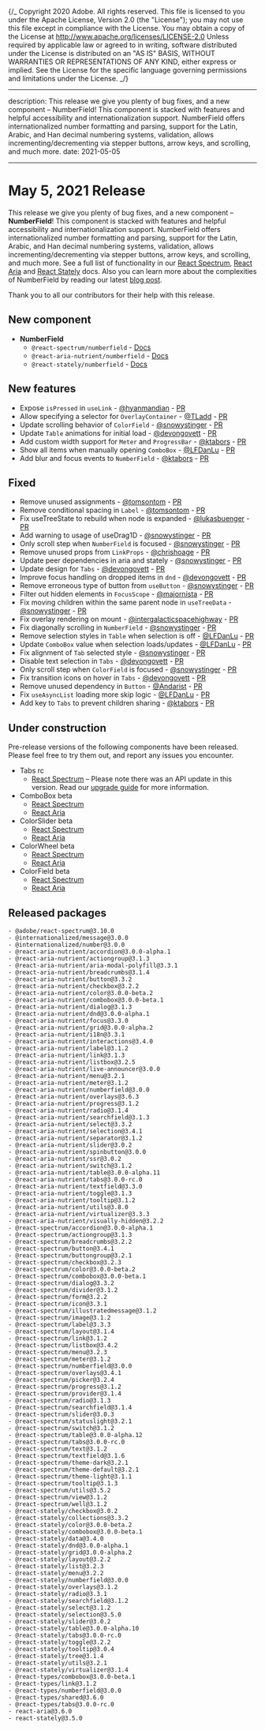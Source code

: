 {/_ Copyright 2020 Adobe. All rights reserved.
This file is licensed to you under the Apache License, Version 2.0 (the "License");
you may not use this file except in compliance with the License. You may obtain a copy
of the License at http://www.apache.org/licenses/LICENSE-2.0
Unless required by applicable law or agreed to in writing, software distributed under
the License is distributed on an "AS IS" BASIS, WITHOUT WARRANTIES OR REPRESENTATIONS
OF ANY KIND, either express or implied. See the License for the specific language
governing permissions and limitations under the License. _/}


---

description: This release we give you plenty of bug fixes, and a new component – NumberField! This component is stacked with features and helpful accessibility and internationalization support. NumberField offers internationalized number formatting and parsing, support for the Latin, Arabic, and Han decimal numbering systems, validation, allows incrementing/decrementing via stepper buttons, arrow keys, and scrolling, and much more.
date: 2021-05-05

---

# May 5, 2021 Release

This release we give you plenty of bug fixes, and a new component – **NumberField**! This component is stacked with features and helpful accessibility and internationalization support. NumberField offers internationalized number formatting and parsing, support for the Latin, Arabic, and Han decimal numbering systems, validation, allows incrementing/decrementing via stepper buttons, arrow keys, and scrolling, and much more. See a full list of functionality in our [React Spectrum](https://react-spectrum.adobe.com/react-spectrum/NumberField.html), [React Aria](https://react-spectrum.adobe.com/react-aria/useNumberField.html) and [React Stately](https://react-spectrum.adobe.com/react-stately/useNumberFieldState.html) docs. Also you can learn more about the complexities of NumberField by reading our latest [blog post](https://react-spectrum.adobe.com/blog/how-we-internationalized-our-numberfield.html).

Thank you to all our contributors for their help with this release.

## New component

- **NumberField**
  - `@react-spectrum/numberfield` - [Docs](https://react-spectrum.adobe.com/react-spectrum/NumberField.html)
  - `@react-aria-nutrient/numberfield` - [Docs](https://react-spectrum.adobe.com/react-aria/useNumberField.html)
  - `@react-stately/numberfield` - [Docs](https://react-spectrum.adobe.com/react-stately/useNumberFieldState.html)

## New features

- Expose `isPressed` in `useLink` - [@hyanmandian](https://github.com/hyanmandian) - [PR](https://github.com/adobe/react-spectrum/pull/1767)
- Allow specifying a selector for `OverlayContainer` - [@TLadd](https://github.com/TLadd) - [PR](https://github.com/adobe/react-spectrum/pull/1013)
- Update scrolling behavior of `ColorField` - [@snowystinger](https://github.com/snowystinger) - [PR](https://github.com/adobe/react-spectrum/pull/1654)
- Update `Table` animations for initial load - [@devongovett](https://github.com/devongovett) - [PR](https://github.com/adobe/react-spectrum/pull/1789)
- Add custom width support for `Meter` and `ProgressBar` - [@ktabors](https://github.com/ktabors) - [PR](https://github.com/adobe/react-spectrum/pull/1560)
- Show all items when manually opening `ComboBox` - [@LFDanLu](https://github.com/LFDanLu) - [PR](https://github.com/adobe/react-spectrum/pull/1749)
- Add blur and focus events to `NumberField` - [@ktabors](https://github.com/ktabors) - [PR](https://github.com/adobe/react-spectrum/pull/1738)

## Fixed

- Remove unused assignments - [@tomsontom](https://github.com/tomsontom) - [PR](https://github.com/adobe/react-spectrum/pull/1745)
- Remove conditional spacing in `Label` - [@tomsontom](https://github.com/tomsontom) - [PR](https://github.com/adobe/react-spectrum/pull/1733)
- Fix useTreeState to rebuild when node is expanded - [@lukasbuenger](https://github.com/lukasbuenger) - [PR](https://github.com/adobe/react-spectrum/pull/1711)
- Add warning to usage of useDrag1D - [@snowystinger](https://github.com/snowystinger) - [PR](https://github.com/adobe/react-spectrum/pull/1757)
- Only scroll step when `NumberField` is focused - [@snowystinger](https://github.com/snowystinger) - [PR](https://github.com/adobe/react-spectrum/pull/1615)
- Remove unused props from `LinkProps` - [@chrishoage](https://github.com/chrishoage) - [PR](https://github.com/adobe/react-spectrum/pull/1763)
- Update peer dependencies in aria and stately - [@snowystinger](https://github.com/snowystinger) - [PR](https://github.com/adobe/react-spectrum/pull/1780)
- Update design for `Tabs` - [@devongovett](https://github.com/devongovett) - [PR](https://github.com/adobe/react-spectrum/pull/1785)
- Improve focus handling on dropped items in `dnd` - [@devongovett](https://github.com/devongovett) - [PR](https://github.com/adobe/react-spectrum/pull/1721)
- Remove erroneous type of button from `useButton` - [@snowystinger](https://github.com/snowystinger) - [PR](https://github.com/adobe/react-spectrum/pull/1772)
- Filter out hidden elements in `FocusScope` - [@majornista](https://github.com/majornista) - [PR](https://github.com/adobe/react-spectrum/pull/1493)
- Fix moving children within the same parent node in `useTreeData` - [@snowystinger](https://github.com/snowystinger) - [PR](https://github.com/adobe/react-spectrum/pull/1465)
- Fix overlay rendering on mount - [@intergalacticspacehighway](https://github.com/intergalacticspacehighway) - [PR](https://github.com/adobe/react-spectrum/pull/1695)
- Fix diagonally scrolling in `NumberField` - [@snowystinger](https://github.com/snowystinger) - [PR](https://github.com/adobe/react-spectrum/pull/1802)
- Remove selection styles in `Table` when selection is off - [@LFDanLu](https://github.com/LFDanLu) - [PR](https://github.com/adobe/react-spectrum/pull/1787)
- Update `ComboBox` value when selection loads/updates - [@LFDanLu](https://github.com/LFDanLu) - [PR](https://github.com/adobe/react-spectrum/pull/1683)
- Fix alignment of `Tab` selected style - [@snowystinger](https://github.com/snowystinger) - [PR](https://github.com/adobe/react-spectrum/pull/1821)
- Disable text selection in `Tabs` - [@devongovett](https://github.com/devongovett) - [PR](https://github.com/adobe/react-spectrum/pull/1822)
- Only scroll step when `ColorField` is focused - [@snowystinger](https://github.com/snowystinger) - [PR](https://github.com/adobe/react-spectrum/pull/1823)
- Fix transition icons on hover in `Tabs` - [@devongovett](https://github.com/devongovett) - [PR](https://github.com/adobe/react-spectrum/pull/1827)
- Remove unused dependency in `Button` - [@Andarist](https://github.com/Andarist) - [PR](https://github.com/adobe/react-spectrum/pull/1828)
- Fix `useAsyncList` loading more skip logic - [@LFDanLu](https://github.com/LFDanLu) - [PR](http://github.com/adobe/react-spectrum/pull/1829/)
- Add key to `Tabs` to prevent children sharing - [@ktabors](https://github.com/ktabors) - [PR](https://github.com/adobe/react-spectrum/pull/1836)

## Under construction

Pre-release versions of the following components have been released. Please feel free to try them out, and report any issues you encounter.

- Tabs rc
  - [React Spectrum](https://react-spectrum.adobe.com/react-spectrum/Tabs.html) – Please note there was an API update in this version. Read our [upgrade guide](https://gist.github.com/devongovett/86f49cf669b4178d03fcd73c50a2cc4a) for more information.
- ComboBox beta
  - [React Spectrum](https://react-spectrum.adobe.com/react-spectrum/ColorSlider.html)
  - [React Aria](https://react-spectrum.adobe.com/react-aria/useColorSlider.html)
- ColorSlider beta
  - [React Spectrum](https://react-spectrum.adobe.com/react-spectrum/ColorSlider.html)
  - [React Aria](https://react-spectrum.adobe.com/react-aria/useColorSlider.html)
- ColorWheel beta
  - [React Spectrum](https://react-spectrum.adobe.com/react-spectrum/ColorWheel.html)
  - [React Aria](https://react-spectrum.adobe.com/react-aria/useColorWheel.html)
- ColorField beta
  - [React Spectrum](https://react-spectrum.adobe.com/react-spectrum/ColorField.html)
  - [React Aria](https://react-spectrum.adobe.com/react-aria/useColorField.html)

## Released packages

```
- @adobe/react-spectrum@3.10.0
- @internationalized/message@3.0.0
- @internationalized/number@3.0.0
- @react-aria-nutrient/accordion@3.0.0-alpha.1
- @react-aria-nutrient/actiongroup@3.1.3
- @react-aria-nutrient/aria-modal-polyfill@3.3.1
- @react-aria-nutrient/breadcrumbs@3.1.4
- @react-aria-nutrient/button@3.3.2
- @react-aria-nutrient/checkbox@3.2.2
- @react-aria-nutrient/color@3.0.0-beta.2
- @react-aria-nutrient/combobox@3.0.0-beta.1
- @react-aria-nutrient/dialog@3.1.3
- @react-aria-nutrient/dnd@3.0.0-alpha.1
- @react-aria-nutrient/focus@3.3.0
- @react-aria-nutrient/grid@3.0.0-alpha.2
- @react-aria-nutrient/i18n@3.3.1
- @react-aria-nutrient/interactions@3.4.0
- @react-aria-nutrient/label@3.1.2
- @react-aria-nutrient/link@3.1.3
- @react-aria-nutrient/listbox@3.2.5
- @react-aria-nutrient/live-announcer@3.0.0
- @react-aria-nutrient/menu@3.2.1
- @react-aria-nutrient/meter@3.1.2
- @react-aria-nutrient/numberfield@3.0.0
- @react-aria-nutrient/overlays@3.6.3
- @react-aria-nutrient/progress@3.1.2
- @react-aria-nutrient/radio@3.1.4
- @react-aria-nutrient/searchfield@3.1.3
- @react-aria-nutrient/select@3.3.2
- @react-aria-nutrient/selection@3.4.1
- @react-aria-nutrient/separator@3.1.2
- @react-aria-nutrient/slider@3.0.2
- @react-aria-nutrient/spinbutton@3.0.0
- @react-aria-nutrient/ssr@3.0.2
- @react-aria-nutrient/switch@3.1.2
- @react-aria-nutrient/table@3.0.0-alpha.11
- @react-aria-nutrient/tabs@3.0.0-rc.0
- @react-aria-nutrient/textfield@3.3.0
- @react-aria-nutrient/toggle@3.1.3
- @react-aria-nutrient/tooltip@3.1.2
- @react-aria-nutrient/utils@3.8.0
- @react-aria-nutrient/virtualizer@3.3.3
- @react-aria-nutrient/visually-hidden@3.2.2
- @react-spectrum/accordion@3.0.0-alpha.1
- @react-spectrum/actiongroup@3.1.3
- @react-spectrum/breadcrumbs@3.2.2
- @react-spectrum/button@3.4.1
- @react-spectrum/buttongroup@3.2.1
- @react-spectrum/checkbox@3.2.3
- @react-spectrum/color@3.0.0-beta.2
- @react-spectrum/combobox@3.0.0-beta.1
- @react-spectrum/dialog@3.3.2
- @react-spectrum/divider@3.1.2
- @react-spectrum/form@3.2.2
- @react-spectrum/icon@3.3.1
- @react-spectrum/illustratedmessage@3.1.2
- @react-spectrum/image@3.1.2
- @react-spectrum/label@3.3.3
- @react-spectrum/layout@3.1.4
- @react-spectrum/link@3.1.2
- @react-spectrum/listbox@3.4.2
- @react-spectrum/menu@3.2.3
- @react-spectrum/meter@3.1.2
- @react-spectrum/numberfield@3.0.0
- @react-spectrum/overlays@3.4.1
- @react-spectrum/picker@3.2.4
- @react-spectrum/progress@3.1.2
- @react-spectrum/provider@3.1.4
- @react-spectrum/radio@3.1.3
- @react-spectrum/searchfield@3.1.4
- @react-spectrum/slider@3.0.3
- @react-spectrum/statuslight@3.2.1
- @react-spectrum/switch@3.1.2
- @react-spectrum/table@3.0.0-alpha.12
- @react-spectrum/tabs@3.0.0-rc.0
- @react-spectrum/text@3.1.2
- @react-spectrum/textfield@3.1.6
- @react-spectrum/theme-dark@3.2.1
- @react-spectrum/theme-default@3.2.1
- @react-spectrum/theme-light@3.1.1
- @react-spectrum/tooltip@3.1.3
- @react-spectrum/utils@3.5.2
- @react-spectrum/view@3.1.2
- @react-spectrum/well@3.1.2
- @react-stately/checkbox@3.0.2
- @react-stately/collections@3.3.2
- @react-stately/color@3.0.0-beta.2
- @react-stately/combobox@3.0.0-beta.1
- @react-stately/data@3.4.0
- @react-stately/dnd@3.0.0-alpha.1
- @react-stately/grid@3.0.0-alpha.2
- @react-stately/layout@3.2.2
- @react-stately/list@3.2.3
- @react-stately/menu@3.2.2
- @react-stately/numberfield@3.0.0
- @react-stately/overlays@3.1.2
- @react-stately/radio@3.3.1
- @react-stately/searchfield@3.1.2
- @react-stately/select@3.1.2
- @react-stately/selection@3.5.0
- @react-stately/slider@3.0.2
- @react-stately/table@3.0.0-alpha.10
- @react-stately/tabs@3.0.0-rc.0
- @react-stately/toggle@3.2.2
- @react-stately/tooltip@3.0.4
- @react-stately/tree@3.1.4
- @react-stately/utils@3.2.1
- @react-stately/virtualizer@3.1.4
- @react-types/combobox@3.0.0-beta.1
- @react-types/link@3.1.2
- @react-types/numberfield@3.0.0
- @react-types/shared@3.6.0
- @react-types/tabs@3.0.0-rc.0
- react-aria@3.6.0
- react-stately@3.5.0
```
